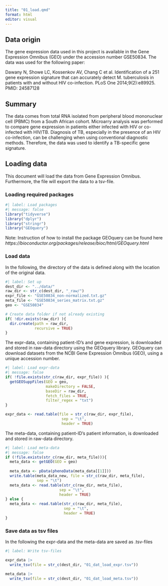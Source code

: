 ```yaml
---
title: "01_load.qmd"
format: html
editor: visual
---
```


## Data origin

The gene expression data used in this project is available in the Gene Expression Omnibus (GEO) under the accession number GSE50834. The data was used for the following paper:

Dawany N, Showe LC, Kossenkov AV, Chang C et al. Identification of a 251 gene expression signature that can accurately detect M. tuberculosis in patients with and without HIV co-infection. PLoS One 2014;9(2):e89925. PMID: 24587128

## Summary

The data comes from total RNA isolated from peripheral blood mononuclear cell (PBMC) from a South African cohort. Microarry analysis was performed to compare gene expression in patients either infected with HIV or co-infected with HIV/TB. Diagnosis of TB, especially in the presence of an HIV co-infection, can be challenging when using conventional diagnostic methods. Therefore, the data was used to identify a TB-specific gene signature.

## Loading data

This document will load the data from Gene Expression Omnibus. Furthermore, the file will export the data to a tsv-file.

### Loading required packages

```r
#| label: Load packages
#| message: false
library("tidyverse")
library("dplyr")
library("stringr")
library("GEOquery")
```

Note: Instruction of how to install the package GEOquery can be found here *https://bioconductor.org/packages/release/bioc/html/GEOquery.html*

### Load data

In the following, the directory of the data is defined along with the location of the original data.

```r
#| label: Set up
dest_dir <- "../data/"
raw_dir <- str_c(dest_dir, "_raw/")
expr_file <- "GSE50834_non-normalized.txt.gz"
meta_file <- "GSE50834_series_matrix.txt.gz"
geo <- "GSE50834"

# Create data folder if not already existing
if( !dir.exists(raw_dir) ){
  dir.create(path = raw_dir,
             recursive = TRUE)
}

```

The expr-data, containing patient-ID's and gene expression, is downloaded and stored in raw-data directory using the GEOquery library.
GEOquery can download datasets from the NCBI Gene Expression Omnibus (GEO), using a unique accession number.

```r
#| label: Load expr-data
#| message: false
if( !file.exists(str_c(raw_dir, expr_file)) ){
  getGEOSuppFiles(GEO = geo,
                  makeDirectory = FALSE,
                  baseDir = raw_dir,
                  fetch_files = TRUE,
                  filter_regex = "txt")
}

expr_data <- read.table(file = str_c(raw_dir, expr_file),
                         sep = "\t",
                         header = TRUE)
```

The meta-data, containing patient-ID's patient information, is downloaded and stored in raw-data directory.

```r
#| label: Load meta-data
#| message: false
if (!file.exists(str_c(raw_dir, meta_file))){
  meta_data <- getGEO(GEO = geo)
  
  meta_data <- pData(phenoData(meta_data[[1]]))
  write.table(meta_data_new, file = str_c(raw_dir, meta_file), 
              sep = "\t")
  meta_data <- read.table(str_c(raw_dir, meta_file), 
                        sep = "\t",
                        header = TRUE)
} else {
  meta_data <- read.table(str_c(raw_dir, meta_file), 
                          sep = "\t",
                          header = TRUE)
}

```

### Save data as tsv files

In the following the expr-data and the meta-data are saved as .tsv-files

```r
#| label: Write tsv-files

expr_data |> 
  write_tsv(file = str_c(dest_dir, "01_dat_load_expr.tsv"))

meta_data |> 
  write_tsv(file = str_c(dest_dir, "01_dat_load_meta.tsv"))
```
